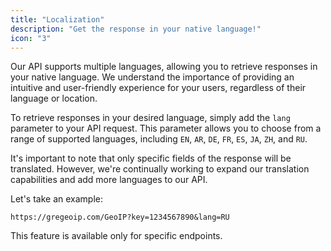 ```yaml
---
title: "Localization"
description: "Get the response in your native language!"
icon: "3"
---
```


Our API supports multiple languages, allowing you to retrieve responses in your native language. We understand the importance of providing an intuitive and user-friendly experience for your users, regardless of their language or location.

To retrieve responses in your desired language, simply add the `lang` parameter to your API request. This parameter allows you to choose from a range of supported languages, including `EN`, `AR`, `DE`, `FR`, `ES`, `JA`, `ZH`, and `RU`.

It's important to note that only specific fields of the response will be translated. However, we're continually working to expand our translation capabilities and add more languages to our API.

Let's take an example:

```
https://gregeoip.com/GeoIP?key=1234567890&lang=RU
```

<Note>This feature is available only for specific endpoints.</Note>
